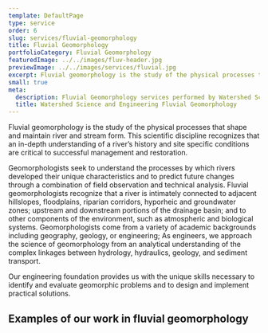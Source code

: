 ```yaml
---
template: DefaultPage
type: service
order: 6
slug: services/fluvial-geomorphology
title: Fluvial Geomorphology
portfolioCategory: Fluvial Geomorphology
featuredImage: ../../images/fluv-header.jpg
previewImage: ../../images/services/fluvial.jpg
excerpt: Fluvial geomorphology is the study of the physical processes that shape and maintain river and stream form
small: true
meta:
  description: Fluvial Geomorphology services performed by Watershed Science and Engineering
  title: Watershed Science and Engineering Fluvial Geomorphology
---
```


Fluvial geomorphology is the study of the physical processes that shape and maintain river and stream form. This scientific discipline recognizes that an in-depth understanding of a river’s history and site specific conditions are critical to successful management and restoration.

Geomorphologists seek to understand the processes by which rivers developed their unique characteristics and to predict future changes through a combination of field observation and technical analysis. Fluvial geomorphologists recognize that a river is intimately connected to adjacent hillslopes, floodplains, riparian corridors, hyporheic and groundwater zones; upstream and downstream portions of the drainage basin; and to other components of the environment, such as atmospheric and biological systems. Geomorphologists come from a variety of academic backgrounds including geography, geology, or engineering; As engineers, we approach the science of geomorphology from an analytical understanding of the complex linkages between hydrology, hydraulics, geology, and sediment transport.

Our engineering foundation provides us with the unique skills necessary to identify and evaluate geomorphic problems and to design and implement practical solutions.

## Examples of our work in fluvial geomorphology
